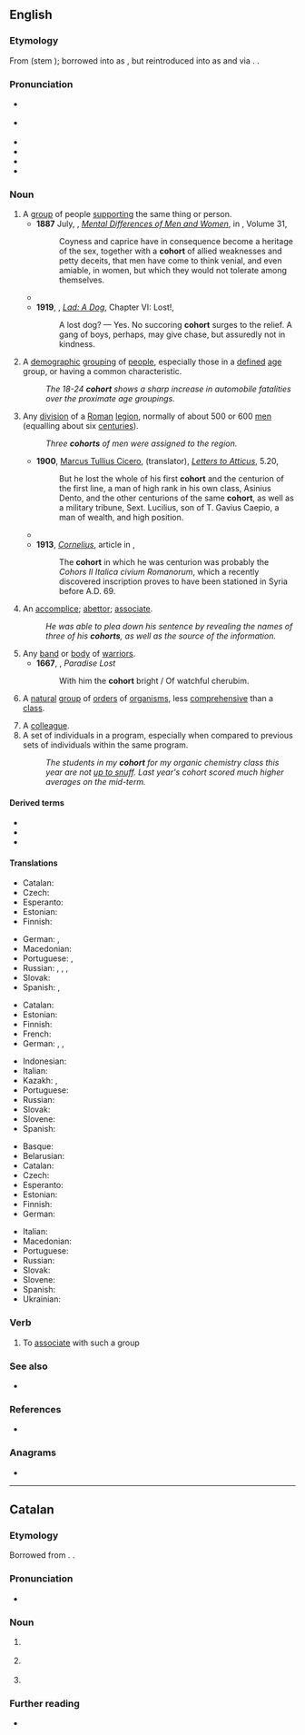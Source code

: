 ==English==
{{was wotd|2011|September|1}}
{{wikipedia}}

===Etymology===
{{root|en|ine-pro|*ǵʰer-|id=enclose}}
From {{der|en|la|cohors}} (stem {{m|la||cohort-}}); borrowed into {{der|en|ang|-}} as {{m|ang|coorta}}, but reintroduced into {{inh|en|enm|-}} as {{m|enm|cōhort}} and {{m|enm|chōors}} via {{der|en|fro|cohorte}}. {{doublet|en|court}}.

===Pronunciation===
* {{a|UK}} {{IPA|en|/ˈkəʊ.hɔː(ɹ)t/}}
* {{a|US}} {{IPA|en|/ˈkoʊ̯.hɔɹt/}}
* {{audio|en|en-us-cohort.ogg|Audio (US)}}
* {{audio|en|en-au-cohort.ogg|Audio (AU)}}
* {{rhymes|en|əʊhɔː(ɹ)t|oʊhɔɹt|s=2}}
* {{hyphenation|en|co|hort}}

===Noun===
{{en-noun}}

# A [[group]] of people [[support]]ing the same thing or person.
#* '''1887''' July, {{w|George Romanes|George John Romanes}}, ''[[s:Popular Science Monthly/Volume 31/July 1887/Mental Differences of Men and Women|Mental Differences of Men and Women]]'', in ''{{w|Popular Science Monthly}}'', Volume 31,
#*: Coyness and caprice have in consequence become a heritage of the sex, together with a '''cohort''' of allied weaknesses and petty deceits, that men have come to think venial, and even amiable, in women, but which they would not tolerate among themselves.
#* {{quote-text|en|year=1916|author={{w|James Joyce}}|title=[[s:A Portrait of the Artist as a Young Man/Chapter 3|A Portrait of the Artist as a Young Man]]|chapter=III|passage=A sin, an instant of rebellious pride of the intellect, made Lucifer and a third part of the '''cohort''' of angels fall from their glory.}}
#* '''1919''', {{w|Albert Payson Terhune}}, ''[[s:Lad, A Dog/Chapter VI|Lad: A Dog]]'', Chapter VI: Lost!,
#*: A lost dog? — Yes. No succoring '''cohort''' surges to the relief. A gang of boys, perhaps, may give chase, but assuredly not in kindness.
# {{lb|en|statistics}} A [[demographic]] [[grouping]] of [[people]], especially those in a [[defined]] [[age]] group, or having a common characteristic.
#: ''The 18-24 '''cohort''' shows a sharp increase in automobile fatalities over the proximate age groupings.''
# {{lb|en|historical|Ancient Rome|military}} Any [[division]] of a [[Roman]] [[legion]], normally of about 500 or 600 [[men]] (equalling about six [[century|centuries]]).
#: ''Three '''cohorts''' of men were assigned to the region.''
#: {{hol|en|legion}}
#: {{mer|en|maniple|century}}
#* '''1900''', [[w:Cicero|Marcus Tullius Cicero]], {{w|Evelyn Shirley Shuckburgh|Evelyn Shuckburgh}} (translator), ''[[s:Letters to Atticus/5.20|Letters to Atticus]]'', 5.20,
#*: But he lost the whole of his first '''cohort''' and the centurion of the first line, a man of high rank in his own class, Asinius Dento, and the other centurions of the same '''cohort''', as well as a military tribune, Sext. Lucilius, son of T. Gavius Caepio, a man of wealth, and high position.
#* {{quote-text|en|year=1910|author=''{{w|Arthur Conan Doyle}}''|title=[[s:The Last of the Legions|The Last of the Legions]]|passage=But here it is as clear as words can make it: 'Bring every man of the Legions by forced marches to the help of the Empire. Leave not a '''cohort''' in Britain.' These are my orders.}}
#* '''1913''', ''[[s:Catholic Encyclopedia (1913)/Cornelius|Cornelius]]'', article in ''{{w|Catholic Encyclopedia}}'',
#*: The '''cohort''' in which he was centurion was probably the ''Cohors II Italica civium Romanorum'', which a recently discovered inscription proves to have been stationed in Syria before A.D. 69.
# An [[accomplice]]; [[abettor]]; [[associate]].
#: ''He was able to plea down his sentence by revealing the names of three of his '''cohorts''', as well as the source of the information.''
# Any [[band]] or [[body]] of [[warrior]]s.
#* '''1667''', {{w|John Milton}}, ''Paradise Lost''
#*: With him the '''cohort''' bright / Of watchful cherubim.
# {{lb|en|taxonomy}} A [[natural]] [[group]] of [[order]]s of [[organism]]s, less [[comprehensive]] than a [[class]].
# A [[colleague]].
# A set of individuals in a program, especially when compared to previous sets of individuals within the same program.
#: ''The students in my '''cohort''' for my organic chemistry class this year are not [[up to snuff]]. Last year's cohort scored much higher averages on the mid-term.''

====Derived terms====
* {{l|en|infracohort}}
* {{l|en|subcohort}}
* {{l|en|supercohort}}

====Translations====
{{trans-top|group of people supporting the same thing or person}}
* Catalan: {{t+|ca|cohort|f}}
* Czech: {{t|cs|kohorta|f}}
* Esperanto: {{t|eo|kohorto}}
* Estonian: {{t+|et|kohort}}
* Finnish: {{t+|fi|joukko}}
{{trans-mid}}
* German: {{t+|de|Klasse|f}}, {{t+|de|Gruppe|f}}
* Macedonian: {{t|mk|истомисле́ници|m-p}}
* Portuguese: {{t|pt|seguidores|m-p}}, {{t|pt|seguidoras|f-p}}
* Russian: {{t+|ru|коллекти́в|m}}, {{t+|ru|гру́ппа|f}}, {{t+|ru|компа́ния|f}}, {{t+|ru|кого́рта|f}}
* Slovak: {{t|sk|kohorta|f}}
* Spanish: {{t+|es|seguidor|alt=seguidores|m-p}}, {{t|es|cohorte|f}}
{{trans-bottom}}

{{trans-top|demographic grouping of people}}
* Catalan: {{t+|ca|cohort|f}}
* Estonian: {{t+|et|kohort}}
* Finnish: {{t+|fi|kohortti}}
* French: {{t+|fr|cohorte}}
* German: {{t+|de|Kohorte|f}}, {{t+|de|Klasse|f}}, {{t+|de|Kategorie|f}}
{{trans-mid}}
* Indonesian: {{t+|id|kohor}}
* Italian: {{t+|it|coorte}}
* Kazakh: {{t|kk|шоғырланым}}, {{t|kk|шоғартоп}}
* Portuguese: {{t+|pt|coorte}}
* Russian: {{t+|ru|кого́рта|f}}
* Slovak: {{t|sk|kohorta|f}}
* Slovene: {{t|sl|kohorta|f}}
* Spanish: {{t|es|cohorte|f}}
{{trans-bottom}}

{{trans-top|division of Roman legion}}
* Basque: {{t|eu|kohorte}}
* Belarusian: {{t|be|каго́рта|f}}
* Catalan: {{t+|ca|cohort|f}}
* Czech: {{t|cs|kohorta|f}}
* Esperanto: {{t|eo|kohorto}}
* Estonian: {{t+|et|kohort}}
* Finnish: {{t+|fi|kohortti}}
* German: {{t+|de|Kohorte|f}}
{{trans-mid}}
* Italian: {{t+|it|coorte}}
* Macedonian: {{t|mk|ко́хорт|m}}
* Portuguese: {{t+|pt|coorte|f}}
* Russian: {{t+|ru|кого́рта|f}}
* Slovak: {{t|sk|kohorta|f}}
* Slovene: {{t|sl|kohorta|f}}
* Spanish: {{t|es|cohorte}}
* Ukrainian: {{t+|uk|кого́рта|f}}
{{trans-bottom}}

{{trans-see|accomplice}}

{{trans-see|associate}}

{{trans-see|abettor}}

{{trans-see|colleague}}

===Verb===
{{en-verb}}

# To [[associate]] with such a group

===See also===
* {{l|en|cahoots}}

===References===
* {{R:Etymonline}}

===Anagrams===
* {{anagrams|en|a=choort|chroot|rootch|trocho-}}

{{C|en|Collectives|People}}

----

==Catalan==

===Etymology===
Borrowed from {{bor|ca|la|cohors}}. {{doublet|ca|cort}}.

===Pronunciation===
* {{ca-IPA|ò}}

===Noun===
{{ca-noun|f}}

# {{l|en|cohort}} {{gloss|group of people supporting the same thing}}
# {{l|en|cohort}} {{gloss|demographic grouping of people}}
# {{l|en|cohort}} {{gloss|division of a Roman legion}}

===Further reading===
* {{R:IEC2}}
